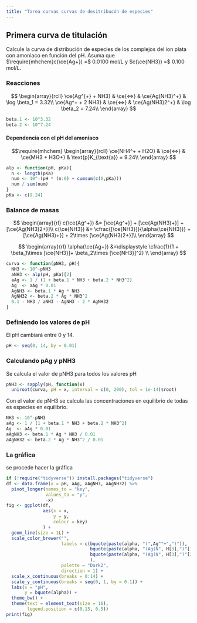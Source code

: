 ```yaml
---
title: "Tarea curvas curvas de desitribucón de especies"
---
```


## Primera curva de titulación

Calcule la curva de distribución de especies de los complejos del ion plata con amoniaco en función del pH. Asuma que $\require{mhchem}c(\ce{Ag+}) =$ 0.0100 mol/L y $c(\ce{NH3}) =$ 0.100 mol/L.

### Reacciones

$$
\begin{array}{rcll}
\ce{Ag^{+} + NH3} & \ce{<=>} & \ce{Ag(NH3)^+} & \log \beta_1 = 3.32\\
\ce{Ag^+ + 2 NH3} & \ce{<=>} & \ce{Ag(NH3)2^+} & \log \beta_2 = 7.24\\
\end{array}
$$

```r
beta.1 <- 10^3.32
beta.2 <- 10^7.24
```

#### Dependencia con el pH del amoniaco

$$\require{mhchem}
\begin{array}{rcll}
\ce{NH4^+ + H2O} & \ce{<=>} & \ce{MH3 + H3O+} & \text{p}K_{\text{a}} = 9.24\\
\end{array}
$$

```r
alp <- function(pH, pKa){
  n <- length(pKa)
  num <- 10^-(pH * (n:0) + cumsum(c(0,pKa)))
  num / sum(num)
}
pKa <- c(9.24)
```

### Balance de masas

$$
\begin{array}{rl}
c(\ce{Ag^+}) &= [\ce{Ag^+}] + [\ce{Ag(NH3)+}] + [\ce{Ag(NH3)2+}]\\
c(\ce{NH3})  &= \cfrac{[\ce{NH3}]}{\alpha(\ce{NH3})}  + [\ce{Ag(NH3)+}] + 2\times [\ce{Ag(NH3)2+}]\\
\end{array}
$$

$$
\begin{array}{rl}
\alpha(\ce{Ag+}) &=\displaystyle  \cfrac{1}{1 + \beta_1\times [\ce{NH3}]+ \beta_2\times [\ce{NH3}]^2}  \\
\end{array}
$$

```r
curva <- function(pNH3, pH){
  NH3 <- 10^-pNH3
  aNH3 <- alp(pH, pKa)[2]
  aAg <- 1 / (1 + beta.1 * NH3 + beta.2 * NH3^2)
  Ag  <- aAg * 0.01
  AgNH3 <- beta.1 * Ag * NH3
  AgNH32 <- beta.2 * Ag * NH3^2
  0.1 - NH3 / aNH3 - AgNH3 - 2 * AgNH32
}
```

### Definiendo los valores de pH

El pH cambiará entre 0 y 14.

```r
pH <- seq(0, 14, by = 0.01)
```

### Calculando pAg y pNH3

Se calcula el valor de pNH3 para todos los valores pH

```r
pNH3 <- sapply(pH, function(x)
  uniroot(curva, pH = x, interval = c(0, 200), tol = 1e-14)$root)

```

Con el valor de pNH3 se calcula las concentraciones en equilibrio de todas es especies en equilibrio.

```r
NH3 <- 10^-pNH3
aAg <- 1 / (1 + beta.1 * NH3 + beta.2 * NH3^2)
Ag  <- aAg * 0.01
aAgNH3 <- beta.1 * Ag * NH3 / 0.01
aAgNH32 <- beta.2 * Ag * NH3^2 / 0.01
```

### La gráfica

se procede hacer la gráfica

```r
if (!require("tidyverse")) install.packages("tidyverse")
df <- data.frame(x = pH, aAg, aAgNH3, aAgNH32) %>% 
  pivot_longer(names_to = "key",
               values_to = "y",
               -x)
fig <- ggplot(df,
              aes(x = x, 
                  y = y, 
                  colour = key)
              ) +
  geom_line(size = 1L) +
  scale_color_brewer("",
                     labels = c(bquote(paste(alpha, "(",Ag^"+",")")),
                                bquote(paste(alpha, "(Ag(N", H[3],")"[1]^"+",")")),
                                bquote(paste(alpha, "(Ag(N", H[3],")"[2]^"+",")"))
                                ),
                     palette = "Dark2", 
                     direction = 1) +
  scale_x_continuous(breaks = 0:14) + 
  scale_y_continuous(breaks = seq(0, 1, by = 0.1)) +
  labs(x = "pH",
       y = bquote(alpha)) +
  theme_bw() + 
  theme(text = element_text(size = 16),
        legend.position = c(0.15, 0.5))
print(fig)
```
